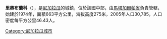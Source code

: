 '''里奧布蘭科'''（{{lang-es|Río Blanco}}），是[[尼加拉瓜|尼加拉瓜]]的城鎮，位於該國中部，由[[馬塔加爾帕省|馬塔加爾帕省]]負責管轄，始建於1974年，面積663平方公里，海拔高度275米，2005年人口30,785，人口密度每平方公里46.43人。

{{Coord|12|56|N|85|13|W|region:NI_type:city|display=title}}

{{Nicaragua-geo-stub}}
[[Category:尼加拉瓜城市|Category:尼加拉瓜城市]]